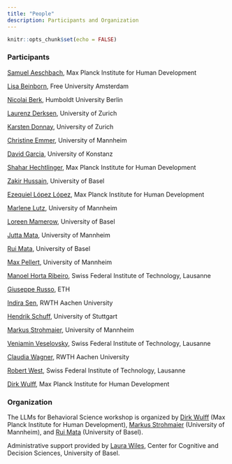 ```yaml
---
title: "People"
description: Participants and Organization
---
```


```r
knitr::opts_chunk$set(echo = FALSE)
```

### Participants

[Samuel Aeschbach](https://samuelaeschbach.com), Max Planck Institute for Human Development

[Lisa Beinborn](https://beinborn.eu), Free University Amsterdam

[Nicolai Berk](https://nicolaiberk.com/about.html), Humboldt University Berlin

[Laurenz Derksen](https://pp.ethz.ch/people/laurenz-derksen.html), University of Zurich

[Karsten Donnay](https://www.karstendonnay.net), University of Zurich

[Christine Emmer](https://www.sowi.uni-mannheim.de/mata/team/akademische-mitarbeiterinnen-und-mitarbeiter/christine-emmer/), University of Mannheim

[David Garcia](https://dgarcia.eu), University of Konstanz

[Shahar Hechtlinger](https://www.mpib-berlin.mpg.de/person/102108), Max Planck Institute for Human Development

[Zakir Hussain](https://psychologie.unibas.ch/de/personen/zakir-hussain/about-me/), University of Basel

[Ezequiel López López](https://www.mpib-berlin.mpg.de/person/ezequiel-lopez-lopez/171978), Max Planck Institute for Human Development

[Marlene Lutz](https://www.bwl.uni-mannheim.de/en/information-systems/chairs/prof-dr-strohmaier/team/academic-staff/marlene-lutz/), University of Mannheim

[Loreen Mamerow](https://loreentisdall.github.io), University of Basel

[Jutta Mata](https://www.sowi.uni-mannheim.de/mata/), University of Mannheim

[Rui Mata](https://psychologie.unibas.ch/de/fakultaet/abteilungen/cognitive-and-decision-sciences-305/), University of Basel

[Max Pellert](https://mpellert.at/), University of Mannheim

[Manoel Horta Ribeiro](https://manoelhortaribeiro.github.io), Swiss Federal Institute of Technology, Lausanne

[Giuseppe Russo](https://scholar.google.com/citations?user=sl79n2QAAAAJ&hl=en), ETH

[Indira Sen](https://indiiigo.github.io), RWTH Aachen University

[Hendrik Schuff](https://hendrikschuff.de), University of Stuttgart

[Markus Strohmaier](http://markusstrohmaier.info), University of Mannheim

[Veniamin Veselovsky](https://scholar.google.com/citations?user=2jgceW0AAAAJ&hl=en), Swiss Federal Institute of Technology, Lausanne

[Claudia Wagner](http://claudiawagner.info), RWTH Aachen University

[Robert West](https://people.epfl.ch/robert.west), Swiss Federal Institute of Technology, Lausanne

[Dirk Wulff](https://www.mpib-berlin.mpg.de/staff/dirk-wulff), Max Planck Institute for Human Development

### Organization

The LLMs for Behavioral Science workshop is organized by [Dirk Wulff](https://www.mpib-berlin.mpg.de/staff/dirk-wulff) (Max Planck Institute for Human Development), [Markus Strohmaier](http://markusstrohmaier.info) (University of Mannheim), and [Rui Mata](https://psychologie.unibas.ch/de/fakultaet/abteilungen/cognitive-and-decision-sciences-305/) (University of Basel). 

Administrative support provided by [Laura Wiles](https://psychologie.unibas.ch/de/personen/laura-wiles/), Center for Cognitive and Decision Sciences, University of Basel. 
